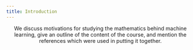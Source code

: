 ```yaml
---
title: Introduction
---
```

<div style="text-align: center">
	We discuss motivations for studying the mathematics behind machine learning, give an outline of the content of the course, and mention the references which were used in putting it together.
</div>

